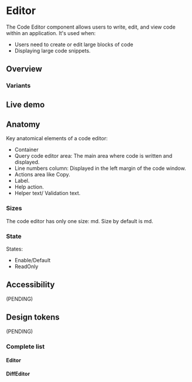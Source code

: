 


<Meta title="Components/CodeEditor" />

# Editor
The Code Editor component allows users to write, edit, and view code within an application. It's used when:
- Users need to create or edit large blocks of code
- Displaying large code snippets.


## Overview

### Variants
<Figure>
  <Figma
    aspectRatio="16x9"
    url="https://www.figma.com/file/4f9wa0fKYIwMue6yo6nrJL/GDS---Web-Previews?page-id=19670%3A26211&node-id=19670-26759&node-type=frame&viewport=129%2C348%2C1&t=Zc2EtsQGAq803GRb-1&scaling=min-zoom&content-scaling=fixed"
  />
</Figure>

## Live demo
<LiveDemo
  story={Stories.Example}
  urlHtml="https://devoinc.github.io/genesys-styles/?path=/docs/components-tabs--docs"
  urlReact="https://devoinc.github.io/genesys-ui/?path=/docs/components-code-editor--docs"
/>

## Anatomy
Key anatomical elements of a code editor:
- Container
- Query code editor area: The main area where code is written and displayed.
- Line numbers column: Displayed in the left margin of the code window. 
- Actions area like Copy.
- Label.
- Help action.
- Helper text/ Validation text.

<Figure>
  <Figma
    aspectRatio="16x9"
    url="https://www.figma.com/file/4f9wa0fKYIwMue6yo6nrJL/GDS---Web-Previews?page-id=19670%3A26211&node-id=19670-26212&node-type=frame&viewport=-970%2C331%2C0.77&t=SBCrJTjCKlTwHemP-1&scaling=min-zoom&content-scaling=fixed"
  />
</Figure>

### Sizes
The code editor has only one size: md. Size by default is md.

### State
States:
- Enable/Default
- ReadOnly
<Figure>
  <Figma
    aspectRatio="16x9"
    url="https://www.figma.com/file/4f9wa0fKYIwMue6yo6nrJL/GDS---Web-Previews?page-id=19670%3A26211&node-id=19670-26759&node-type=frame&viewport=129%2C348%2C1&t=Zc2EtsQGAq803GRb-1&scaling=min-zoom&content-scaling=fixed"
  />
</Figure>

## Accessibility

(PENDING)

## Design tokens

(PENDING)

### Complete list

#### Editor

<DesignTokensList componentName="editor" />

#### DiffEditor

<DesignTokensList componentName="diffEditor" />
